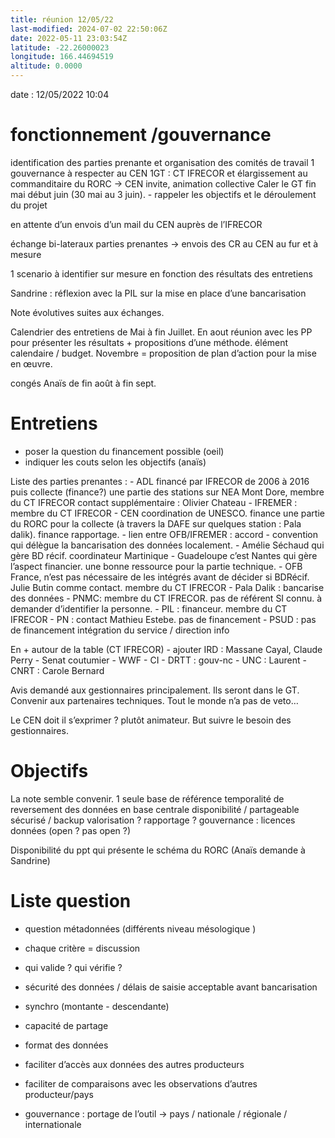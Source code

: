```yaml
---
title: réunion 12/05/22
last-modified: 2024-07-02 22:50:06Z
date: 2022-05-11 23:03:54Z
latitude: -22.26000023
longitude: 166.44694519
altitude: 0.0000
---
```


date : 12/05/2022 10:04

# fonctionnement /gouvernance

identification des parties prenante et organisation des comités de travail
1 gouvernance à respecter au CEN
1GT : CT IFRECOR et élargissement au commanditaire du RORC
-> CEN invite, animation collective
Caler le GT fin mai début juin (30 mai au 3 juin).
- rappeler les objectifs et le déroulement du projet

en attente d'un envois d'un mail du CEN auprès de l'IFRECOR


échange bi-lateraux  parties prenantes
-> envois des CR au CEN au fur et à mesure

1 scenario à identifier sur mesure en fonction des résultats des entretiens

Sandrine : réflexion avec la PIL sur la mise en place d'une bancarisation

Note évolutives suites aux échanges.

Calendrier des entretiens de Mai à fin Juillet.
En aout réunion avec les PP pour présenter les résultats + propositions d'une méthode.
élément calendaire / budget.
Novembre = proposition de plan d'action pour la mise en œuvre.

congés Anaïs de fin août à fin sept.

# Entretiens
- poser la question du financement possible (oeil)
- indiquer les couts selon les objectifs (anaïs)

Liste des parties prenantes :
- ADL financé par IFRECOR de 2006 à 2016 puis collecte (finance?) une partie des stations sur NEA Mont Dore, membre du CT IFRECOR
contact supplémentaire : Olivier Chateau
- IFREMER :  membre du CT IFRECOR
- CEN coordination de UNESCO. finance une partie du RORC pour la collecte (à travers la DAFE sur quelques station : Pala dalik). finance rapportage.
- lien entre OFB/IFREMER : accord - convention qui délègue la bancarisation des données localement.
- Amélie Séchaud qui gère BD récif. coordinateur Martinique - Guadeloupe
c'est Nantes qui gère l'aspect financier. une bonne ressource pour la partie technique.
- OFB France, n'est pas nécessaire de les intégrés avant de décider si BDRécif. Julie Butin comme contact. membre du CT IFRECOR
- Pala Dalik : bancarise des données
- PNMC:  membre du CT IFRECOR. pas de référent SI connu. à demander d'identifier la personne.
- PIL : financeur. membre du CT IFRECOR
- PN : contact Mathieu Estebe. pas de financement
- PSUD : pas de financement
intégration du service / direction info


En  + autour de la table (CT IFRECOR)
- ajouter IRD : Massane Cayal, Claude Perry
- Senat coutumier
- WWF
- CI
- DRTT : gouv-nc
- UNC : Laurent
- CNRT : Carole Bernard

Avis demandé aux gestionnaires principalement.
Ils seront dans le GT.
Convenir aux partenaires techniques. Tout le monde n'a pas de veto...

Le CEN doit il s'exprimer ? plutôt animateur. But suivre le besoin des gestionnaires.

# Objectifs
La note semble convenir.
1 seule base de référence
temporalité de reversement des données en base centrale
disponibilité / partageable
sécurisé / backup
valorisation ? rapportage ?
gouvernance : licences données (open ? pas open ?)

Disponibilité du ppt qui présente le schéma du RORC (Anaïs demande à Sandrine)

# Liste question
- question métadonnées (différents niveau mésologique )
- chaque critère = discussion
- qui valide ? qui vérifie ?
- sécurité des données / délais de saisie acceptable avant bancarisation
- synchro (montante - descendante)
- capacité de partage
- format des données
- faciliter d'accès aux données des autres producteurs
- faciliter de comparaisons avec les observations d'autres producteur/pays

- gouvernance :
portage de l'outil -> pays / nationale / régionale / internationale